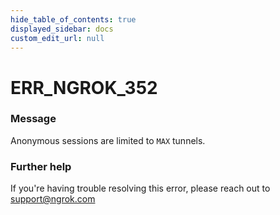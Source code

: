```yaml
---
hide_table_of_contents: true
displayed_sidebar: docs
custom_edit_url: null
---
```



# ERR_NGROK_352

### Message
Anonymous sessions are limited to `MAX` tunnels.

### Further help
If you're having trouble resolving this error, please reach out to [support@ngrok.com](mailto:support@ngrok.com?subject=Help%20with%20ERR_NGROK_352)


<ErrorDetails error='err_ngrok_352' />
